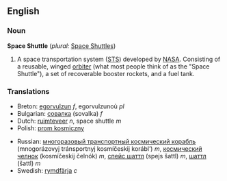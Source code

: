 ==English==
===Noun===
'''Space Shuttle''' (''plural:'' [[Space Shuttles]])

#A space transportation system ([[STS]]) developed by [[NASA]]. Consisting of a reusable, winged [[orbiter]] (what most people think of as the "Space Shuttle"), a set of recoverable booster rockets, and a fuel tank.

===Translations===
{{top}}
*Breton: [[egorvulzun]] ''f'', egorvulzunoù ''pl''
*Bulgarian: [[совалка]] (sovalka) ''f''
*Dutch: [[ruimteveer]] ''n'', space shuttle ''m''
*Polish: [[prom kosmiczny]]
{{mid}}
*Russian: [[многоразовый транспортный космический корабль]] (mnogorázovyj tránsportnyj kosmíčeskij korábl’) ''m'', [[космический челнок]] (kosmíčeskij čelnók) ''m'', [[спейс шаттл]] (spejs šattl) ''m'', [[шаттл]] (šattl) ''m''
*Swedish: [[rymdfärja]] ''c''
{{bottom}}